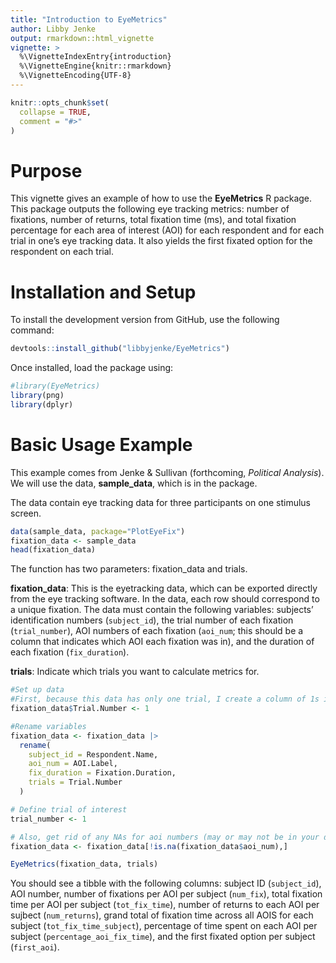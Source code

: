 ```yaml
---
title: "Introduction to EyeMetrics"
author: Libby Jenke
output: rmarkdown::html_vignette
vignette: >
  %\VignetteIndexEntry{introduction}
  %\VignetteEngine{knitr::rmarkdown}
  %\VignetteEncoding{UTF-8}
---
```

  
```r
knitr::opts_chunk$set(
  collapse = TRUE,
  comment = "#>"
)
```

# Purpose

This vignette gives an example of how to use the **EyeMetrics** R package. This package outputs the following eye tracking metrics: number of fixations, number of returns, total fixation time (ms), and total fixation percentage for each area of interest (AOI) for each respondent and for each trial in one's eye tracking data. It also yields the first fixated option for the respondent on each trial.

# Installation and Setup

To install the development version from GitHub, use the following command:
  
```r
devtools::install_github("libbyjenke/EyeMetrics")
```

Once installed, load the package using:

```r
#library(EyeMetrics)
library(png)
library(dplyr)
```

# Basic Usage Example

This example comes from Jenke & Sullivan (forthcoming, *Political Analysis*). We will use the data, **sample_data**, which is in the package.

The data contain eye tracking data for three participants on one stimulus screen. 

```r
data(sample_data, package="PlotEyeFix")
fixation_data <- sample_data
head(fixation_data)
```

The function has two parameters: fixation_data and trials. 

**fixation_data**: This is the eyetracking data, which can be exported directly from the eye tracking software. In the data, each row should correspond to a unique fixation. The data must contain the following variables: subjects' identification numbers (`subject_id`), the trial number of each fixation (`trial_number`), AOI numbers of each fixation (`aoi_num`; this should be a column that indicates which AOI each fixation was in), and the duration of each fixation (`fix_duration`). 

**trials**: Indicate which trials you want to calculate metrics for.

```r
#Set up data
#First, because this data has only one trial, I create a column of 1s indicating trial number
fixation_data$Trial.Number <- 1

#Rename variables
fixation_data <- fixation_data |>
  rename(
    subject_id = Respondent.Name,
    aoi_num = AOI.Label,
    fix_duration = Fixation.Duration,
    trials = Trial.Number
  )

# Define trial of interest
trial_number <- 1

# Also, get rid of any NAs for aoi numbers (may or may not be in your data)
fixation_data <- fixation_data[!is.na(fixation_data$aoi_num),]

EyeMetrics(fixation_data, trials) 

```

You should see a tibble with the following columns: subject ID (`subject_id`), AOI number, number of fixations per AOI per subject (`num_fix`), total fixation time per AOI per subject (`tot_fix_time`), number of returns to each AOI per sujbect (`num_returns`), grand total of fixation time across all AOIS for each subject (`tot_fix_time_subject`), percentage of time spent on each AOI per subject (`percentage_aoi_fix_time`), and the first fixated option per subject (`first_aoi`).

